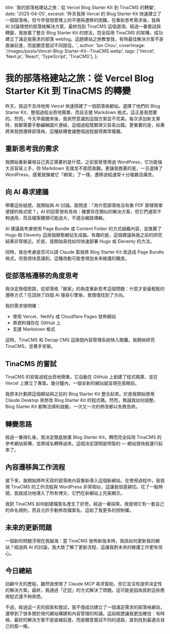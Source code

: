 title: '我的部落格建站之旅：從 Vercel Blog Starter Kit 到 TinaCMS 的轉變',
  date: '2025-04-05',
  excerpt: '昨天我用 Vercel 的 Blog Starter Kit 快速建立了一個部落格，但今早發現管理上的不便與遷移的困難。在重新思考需求後，我與 AI 討論理想的部落格解決方案，最終找到 TinaCMS 這個選項。經過一番嘗試與轉變，我放棄了整合 Blog Starter Kit 的想法，完全採用 TinaCMS 的架構，成功建立了滿足我需求的部落 weblog。這趟建站之旅教會我，有時最佳解決方案不是直線前進，而是願意嘗試不同路徑。',
  author: 'Ian Chou',
  coverImage: '/images/posts/Vercel-Blog-Starter-Kit--TinaCMS.webp',
  tags: ['Vercel', 'Next.js', 'React', 'TypeScript', 'TinaCMS'],
};

# 我的部落格建站之旅：從 Vercel Blog Starter Kit 到 TinaCMS 的轉變

昨天，我迫不及待地用 Vercel 快速搭建了一個部落格網站。選擇了他們的 Blog Starter Kit，整個過程出奇地簡單，而且支援 Markdown 格式，這正是我想要的。然而，今天早晨醒來後，我突然意識到這個方案並不完美。每次添加新文章時，我都需要手動編輯圖片連結，這個過程既繁瑣又容易出錯。更重要的是，如果將來我想遷移部落格，這種結構會讓整個過程變得異常複雜。

## 重新思考我的需求

我開始重新審視自己真正需要的是什麼。之前我曾使用過 WordPress，它功能強大且容易上手，但 Markdown 支援並不那麼直觀。更讓我擔憂的是，一旦選擇了 WordPress，感覺就像被它「綁架」了一樣，遷移過程通常十分複雜且痛苦。

## 向 AI 尋求建議

帶著這些疑惑，我開始與 AI 討論。我問道：「為什麼部落格沒有像 PDF 那樣簡單便捷的格式呢？」AI 的回答很有見地：確實存在類似的解決方案，但它們通常不夠通用，而且檔案體積可能過大，不適合網路傳輸。

AI 建議我考慮使用 Page Bundle 或 Content Folder 的方式組織內容，並推薦了 Hugo 和 Eleventy 這兩個靜態網站生成器。有趣的是，這個建議與我之前的研究結果非常接近。於是，我開始尋找如何快速部署 Hugo 或 Eleventy 的方法。

同時，我也考慮是否可以請 Claude 幫我將 Blog Starter Kit 改造成 Page Bundle 格式。但我很快意識到，這種改動可能會增加未來維護的難度。

## 從部落格遷移的角度思考

我決定換個思路，從部落格「搬家」的角度重新思考這個問題：什麼才是最輕鬆的遷移方式？在諮詢了四個 AI 搜尋引擎後，我慢慢找到了方向。

我的需求很明確：

* 使用 Vercel、Netlify 或 Cloudflare Pages 發佈網站
* 將資料儲存在 GitHub 上
* 支援 Markdown 格式

這時，TinaCMS 和 Decap CMS 這兩個內容管理系統映入眼簾。我開始研究 TinaCMS，並著手安裝。

## TinaCMS 的嘗試

TinaCMS 的安裝過程出奇地簡單。它自動在 GitHub 上創建了程式碼庫，並在 Vercel 上建立了專案。幾分鐘內，一個全新的網站就呈現在我眼前。

我原本計劃將這個網站與之前的 Blog Starter Kit 整合起來。於是我開始使用 Claude Desktop 來修改 Blog Starter Kit 的程式碼。然而，無論我如何調整，Blog Starter Kit 都無法順利啟動，一次又一次的修改都以失敗告終。

## 轉變思路

經過一番掙扎後，我決定徹底放棄 Blog Starter Kit，轉而完全採用 TinaCMS 的參考網站架構，並將域名轉移過來。這個決定證明是明智的 — 網站很快就運行起來了。

## 內容遷移與工作流程

接下來，我開始將昨天寫的部落格內容重新導入這個新網站。在使用過程中，我發現 TinaCMS 的工作流程與 WordPress 非常相似，這讓我倍感親切。花了一點時間，我就成功地導入了所有博文，它們在新網站上完美顯示。

我對 TinaCMS 如何創建檔案名產生了好奇。經過一番探索，我發現它有一套自己的命名規則，而且允許手動修改檔案名，這給了我更多的控制權。

## 未來的更新問題

一個新的問題浮現在我腦海：當 TinaCMS 發佈新版本時，我該如何更新我的網站？經過與 AI 的討論，我大致了解了更新流程，這讓我對未來的維護工作更有信心。

## 今日總結

回顧今天的歷程，雖然我使用了 Claude MCP 尋求幫助，但它並沒有提供決定性的解決方案。最終，我通過「迂迴」的方式解決了問題。這可能是因為我對這些應用程式還不夠熟悉。

不過，經過這一天的探索和嘗試，我不僅成功建立了一個滿足需求的部落格網站，還學到了很多關於現代網站構建和內容管理的知識。這段經歷讓我更加確信：有時候，最好的解決方案不是直線前進，而是願意嘗試不同的道路，直到找到最適合自己的那一條。
